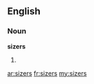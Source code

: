 ==English==

===Noun===
'''sizers'''

# {{plural of|sizer}}

[[ar:sizers]]
[[fr:sizers]]
[[my:sizers]]